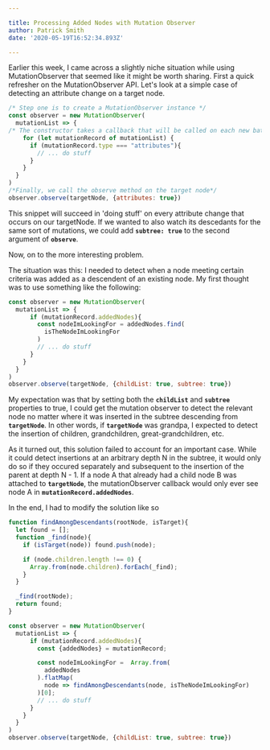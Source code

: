 ```yaml
---

title: Processing Added Nodes with Mutation Observer
author: Patrick Smith
date: '2020-05-19T16:52:34.893Z'

---
```

Earlier this week, I came across a slightly niche situation while using MutationObserver that seemed like it might be worth sharing. First a quick refresher on the MutationObserver API. Let's look at a simple case of detecting an attribute change on a target node.

```javascript
/* Step one is to create a MutationObserver instance */
const observer = new MutationObserver(
  mutationList => {
/* The constructor takes a callback that will be called on each new batch of mutations.*/
    for (let mutationRecord of mutationList) {
      if (mutationRecord.type === "attributes"){
        // ... do stuff
      }
    }
  }
)
/*Finally, we call the observe method on the target node*/
observer.observe(targetNode, {attributes: true})
```
This snippet will succeed in 'doing stuff' on every attribute change that occurs on our targetNode. If we wanted to also watch its descedants for the same sort of mutations, we could add **`subtree: true`** to the second argument of **`observe`**.

Now, on to the more interesting problem.

The situation was this: I needed to detect when a node meeting certain criteria was added as a descendent of an existing node. My first thought was to use something like the following:

```javascript
const observer = new MutationObserver(
  mutationList => {
      if (mutationRecord.addedNodes){
        const nodeImLookingFor = addedNodes.find(
          isTheNodeImLookingFor
        )
        // ... do stuff
      }
    }
  }
)
observer.observe(targetNode, {childList: true, subtree: true})
```
My expectation was that by setting both the **`childList`** and **`subtree`** properties to true, I could get the mutation observer to detect the relevant node no matter where it was inserted in the subtree descending from **`targetNode`**. In other words, if **`targetNode`** was grandpa, I expected to detect the insertion of children, grandchildren, great-grandchildren, etc.

As it turned out, this solution failed to account for an important case. While it could detect insertions at an arbitrary depth N in the subtree, it would only do so if they occured separately and subsequent to the insertion of the parent at depth N - 1. If a node A that already had a child node B was attached to **`targetNode`**, the mutationObserver callback would only ever see node A in **`mutationRecord.addedNodes`**.

In the end, I had to modify the solution like so

```javascript
function findAmongDescendants(rootNode, isTarget){
  let found = [];
  function _find(node){
    if (isTarget(node)) found.push(node);

    if (node.children.length !== 0) {
      Array.from(node.children).forEach(_find);
    }
  }

  _find(rootNode);
  return found;
}

const observer = new MutationObserver(
  mutationList => {
      if (mutationRecord.addedNodes){
        const {addedNodes} = mutationRecord;

        const nodeImLookingFor =  Array.from(
          addedNodes
        ).flatMap(
          node => findAmongDescendants(node, isTheNodeImLookingFor)
        )[0];
        // ... do stuff
      }
    }
  }
)
observer.observe(targetNode, {childList: true, subtree: true})
```
